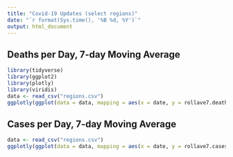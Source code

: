 ```yaml
---
title: "Covid-19 Updates (select regions)"
date: "`r format(Sys.time(), '%B %d, %Y')`"
output: html_document
---
```


## Deaths per Day, 7-day Moving Average


```r
library(tidyverse)
library(ggplot2)
library(plotly)
library(viridis)
data <- read_csv("regions.csv")
ggplotly(ggplot(data = data, mapping = aes(x = date, y = rollave7.deaths, color = region)) + geom_smooth(se=FALSE) + scale_y_log10() + theme_minimal() + scale_x_date(date_breaks = "1 week", date_labels = "%b %d", limits = c(as.Date("2020-02-15"), NA)) + labs(y = "7-day moving average", x = "Date", color = "Regions"))
```

## Cases per Day, 7-day Moving Average

```r
data <- read_csv("regions.csv")
ggplotly(ggplot(data = data, mapping = aes(x = date, y = rollave7.cases, color = region)) + geom_smooth(se=FALSE) + scale_y_log10() + theme_minimal() + scale_x_date(date_breaks = "1 week", date_labels = "%b %d", limits = c(as.Date("2020-02-15"), NA)) + labs(y = "7-day moving average", x = "Date", color = "Regions"))
```